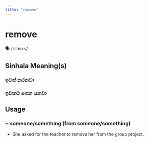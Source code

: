 ```yaml
---
title: "remove"
---
```


# remove

🗣️ /rɪˈmuːv/

## Sinhala Meaning(s)

### ඉවත් කරනවා
### ඉවතට ගෙන යනවා

## Usage

### ~ someone/something (from someone/something)

- She asked for the teacher to remove her from the group project.

